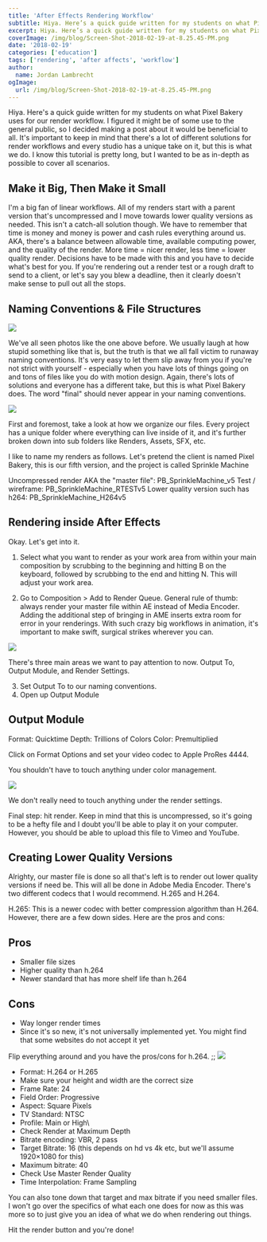 ```yaml
---
title: 'After Effects Rendering Workflow'
subtitle: Hiya. Here’s a quick guide written for my students on what Pixel Bakery uses for our render workflow.
excerpt: Hiya. Here’s a quick guide written for my students on what Pixel Bakery uses for our render workflow.
coverImage: /img/blog/Screen-Shot-2018-02-19-at-8.25.45-PM.png
date: '2018-02-19'
categories: ['education']
tags: ['rendering', 'after affects', 'workflow']
author:
  name: Jordan Lambrecht
ogImage:
  url: /img/blog/Screen-Shot-2018-02-19-at-8.25.45-PM.png
---
```


Hiya. Here's a quick guide written for my students on what Pixel Bakery uses for our render workflow. I figured it might be of some use to the general public, so I decided making a post about it would be beneficial to all. It's important to keep in mind that there's a lot of different solutions for render workflows and every studio has a unique take on it, but this is what we do. I know this tutorial is pretty long, but I wanted to be as in-depth as possible to cover all scenarios.

## Make it Big, Then Make it Small

I'm a big fan of linear workflows. All of my renders start with a parent version that's uncompressed and I move towards lower quality versions as needed. This isn't a catch-all solution though. We have to remember that time is money and money is power and cash rules everything around us. AKA, there's a balance between allowable time, available computing power, and the quality of the render. More time = nicer render, less time = lower quality render. Decisions have to be made with this and you have to decide what's best for you. If you're rendering out a render test or a rough draft to send to a client, or let's say you blew a deadline, then it clearly doesn't make sense to pull out all the stops.

## Naming Conventions & File Structures

![](https://cdn.pixelbakery.com/img/blog/Screen-Shot-2016-09-12-at-20.27.35.png)

We've all seen photos like the one above before. We usually laugh at how stupid something like that is, but the truth is that we all fall victim to runaway naming conventions. It's very easy to let them slip away from you if you're not strict with yourself - especially when you have lots of things going on and tons of files like you do with motion design. Again, there's lots of solutions and everyone has a different take, but this is what Pixel Bakery does. The word "final" should never appear in your naming conventions.

![](https://cdn.pixelbakery.com/img/blog/Screen-Shot-2018-02-18-at-3.38.06-PM.png)

First and foremost, take a look at how we organize our files. Every project has a unique folder where everything can live inside of it, and it's further broken down into sub folders like Renders, Assets, SFX, etc.

I like to name my renders as follows. Let's pretend the client is named Pixel Bakery, this is our fifth version, and the project is called Sprinkle Machine

Uncompressed render AKA the "master file": PB_SprinkleMachine_v5
Test / wireframe: PB_SprinkleMachine_RTESTv5
Lower quality version such has h264: PB_SprinkleMachine_H264v5

## Rendering inside After Effects

Okay. Let's get into it.

1. Select what you want to render as your work area from within your main composition by scrubbing to the beginning and hitting B on the keyboard, followed by scrubbing to the end and hitting N. This will adjust your work area.

2. Go to Composition > Add to Render Queue. General rule of thumb: always render your master file within AE instead of Media Encoder. Adding the additional step of bringing in AME inserts extra room for error in your renderings. With such crazy big workflows in animation, it's important to make swift, surgical strikes wherever you can.

![](https://cdn.pixelbakery.com/img/blog/Screen-Shot-2018-02-18-at-4.06.03-PM.png)

There's three main areas we want to pay attention to now. Output To, Output Module, and Render Settings.

3. Set Output To to our naming conventions.
4. Open up Output Module

## Output Module

Format: Quicktime
Depth: Trillions of Colors
Color: Premultiplied

Click on Format Options and set your video codec to Apple ProRes 4444.

You shouldn't have to touch anything under color management.

![](https://cdn.pixelbakery.com/img/blog/Screen-Shot-2018-02-18-at-4.35.31-PM.png)

We don't really need to touch anything under the render settings.

Final step: hit render. Keep in mind that this is uncompressed, so it's going to be a hefty file and I doubt you'll be able to play it on your computer. However, you should be able to upload this file to Vimeo and YouTube.

## Creating Lower Quality Versions

Alrighty, our master file is done so all that's left is to render out lower quality versions if need be. This will all be done in Adobe Media Encoder. There's two different codecs that I would recommend. H.265 and H.264.

H.265: This is a newer codec with better compression algorithm than H.264. However, there are a few down sides. Here are the pros and cons:

## Pros

- Smaller file sizes
- Higher quality than h.264
- Newer standard that has more shelf life than h.264

## Cons

- Way longer render times
- Since it's so new, it's not universally implemented yet. You might find that some websites do not accept it yet

Flip everything around and you have the pros/cons for h.264.
;;
![](https://cdn.pixelbakery.com/img/blog/Screen-Shot-2018-02-19-at-8.25.45-PM.png)

- Format: H.264 or H.265
- Make sure your height and width are the correct size
- Frame Rate: 24
- Field Order: Progressive
- Aspect: Square Pixels
- TV Standard: NTSC
- Profile: Main or High\
- Check Render at Maximum Depth
- Bitrate encoding: VBR, 2 pass
- Target Bitrate: 16 (this depends on hd vs 4k etc, but we'll assume 1920×1080 for this)
- Maximum bitrate: 40
- Check Use Master Render Quality
- Time Interpolation: Frame Sampling

You can also tone down that target and max bitrate if you need smaller files. I won't go over the specifics of what each one does for now as this was more so to just give you an idea of what we do when rendering out things.

Hit the render button and you're done!
